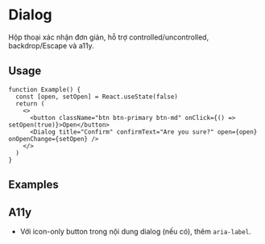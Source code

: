 
# Dialog

Hộp thoại xác nhận đơn giản, hỗ trợ controlled/uncontrolled, backdrop/Escape và a11y.

## Usage
```tsx
function Example() {
  const [open, setOpen] = React.useState(false)
  return (
    <>
      <button className="btn btn-primary btn-md" onClick={() => setOpen(true)}>Open</button>
      <Dialog title="Confirm" confirmText="Are you sure?" open={open} onOpenChange={setOpen} />
    </>
  )
}
```

## Examples

<DialogBasicDemo />
<DialogControlledDemo />
<DialogVariantsDemo />

## A11y

- Với icon-only button trong nội dung dialog (nếu có), thêm `aria-label`.


